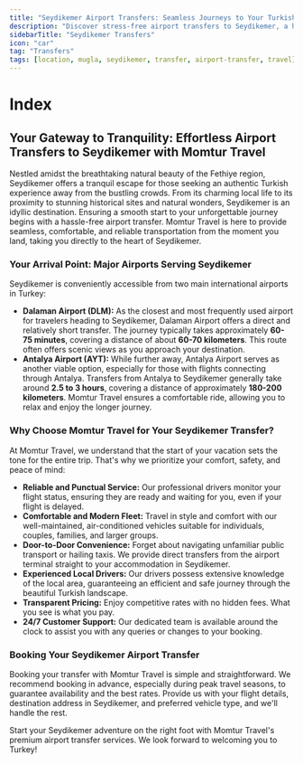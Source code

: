 ```yaml
---
title: "Seydikemer Airport Transfers: Seamless Journeys to Your Turkish Retreat"
description: "Discover stress-free airport transfers to Seydikemer, a hidden gem near Fethiye. Momtur Travel ensures a comfortable and timely journey from Dalaman (DLM) and Antalya (AYT) airports directly to your accommodation."
sidebarTitle: "Seydikemer Transfers"
icon: "car"
tag: "Transfers"
tags: [location, mugla, seydikemer, transfer, airport-transfer, travel]
---
```


# Index

## Your Gateway to Tranquility: Effortless Airport Transfers to Seydikemer with Momtur Travel

Nestled amidst the breathtaking natural beauty of the Fethiye region, Seydikemer offers a tranquil escape for those seeking an authentic Turkish experience away from the bustling crowds. From its charming local life to its proximity to stunning historical sites and natural wonders, Seydikemer is an idyllic destination. Ensuring a smooth start to your unforgettable journey begins with a hassle-free airport transfer. Momtur Travel is here to provide seamless, comfortable, and reliable transportation from the moment you land, taking you directly to the heart of Seydikemer.

### Your Arrival Point: Major Airports Serving Seydikemer

Seydikemer is conveniently accessible from two main international airports in Turkey:

*   **Dalaman Airport (DLM):** As the closest and most frequently used airport for travelers heading to Seydikemer, Dalaman Airport offers a direct and relatively short transfer. The journey typically takes approximately **60-75 minutes**, covering a distance of about **60-70 kilometers**. This route often offers scenic views as you approach your destination.
*   **Antalya Airport (AYT):** While further away, Antalya Airport serves as another viable option, especially for those with flights connecting through Antalya. Transfers from Antalya to Seydikemer generally take around **2.5 to 3 hours**, covering a distance of approximately **180-200 kilometers**. Momtur Travel ensures a comfortable ride, allowing you to relax and enjoy the longer journey.

### Why Choose Momtur Travel for Your Seydikemer Transfer?

At Momtur Travel, we understand that the start of your vacation sets the tone for the entire trip. That's why we prioritize your comfort, safety, and peace of mind:

*   **Reliable and Punctual Service:** Our professional drivers monitor your flight status, ensuring they are ready and waiting for you, even if your flight is delayed.
*   **Comfortable and Modern Fleet:** Travel in style and comfort with our well-maintained, air-conditioned vehicles suitable for individuals, couples, families, and larger groups.
*   **Door-to-Door Convenience:** Forget about navigating unfamiliar public transport or hailing taxis. We provide direct transfers from the airport terminal straight to your accommodation in Seydikemer.
*   **Experienced Local Drivers:** Our drivers possess extensive knowledge of the local area, guaranteeing an efficient and safe journey through the beautiful Turkish landscape.
*   **Transparent Pricing:** Enjoy competitive rates with no hidden fees. What you see is what you pay.
*   **24/7 Customer Support:** Our dedicated team is available around the clock to assist you with any queries or changes to your booking.

### Booking Your Seydikemer Airport Transfer

Booking your transfer with Momtur Travel is simple and straightforward. We recommend booking in advance, especially during peak travel seasons, to guarantee availability and the best rates. Provide us with your flight details, destination address in Seydikemer, and preferred vehicle type, and we'll handle the rest.

Start your Seydikemer adventure on the right foot with Momtur Travel's premium airport transfer services. We look forward to welcoming you to Turkey!